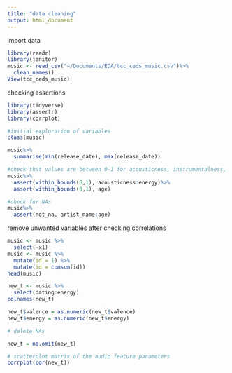 ```yaml
---
title: "data cleaning"
output: html_document
---
```



import data
```r
library(readr)
library(janitor)
music <- read_csv("~/Documents/EDA/tcc_ceds_music.csv")%>%
  clean_names()
View(tcc_ceds_music)
```

checking assertions
```r
library(tidyverse)
library(assertr)
library(corrplot)

#initial exploration of variables
class(music)

music%>%
  summarise(min(release_date), max(release_date))

#check that values are between 0-1 for acousticness, instrumentalness, valence, energy, and age
music%>%
  assert(within_bounds(0,1), acousticness:energy)%>%
  assert(within_bounds(0,1), age)

#check for NAs
music%>%
  assert(not_na, artist_name:age)

```


remove unwanted variables after checking correlations
```r
music <- music %>%
  select(-x1)
music <- music %>% 
  mutate(id = 1) %>% 
  mutate(id = cumsum(id))
head(music)

new_t <- music %>% 
  select(dating:energy)
colnames(new_t)

new_t$valence = as.numeric(new_t$valence)
new_t$energy = as.numeric(new_t$energy)

# delete NAs

new_t = na.omit(new_t)

# scatterplot matrix of the audio feature parameters
corrplot(cor(new_t))
```




